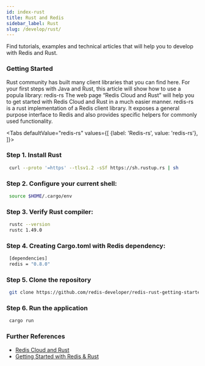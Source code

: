 ```yaml
---
id: index-rust
title: Rust and Redis
sidebar_label: Rust
slug: /develop/rust/
---
```



Find tutorials, examples and technical articles that will help you to develop with Redis and Rust.

### Getting Started

Rust community has built many client libraries that you can find here. For your first steps with Java and Rust, this article will show how to use a popula library: redis-rs
The web page “Redis Cloud and Rust” will help you to get started with Redis Cloud and Rust in a much easier manner.
redis-rs is a rust implementation of a Redis client library.
It exposes a general purpose interface to Redis and also provides specific helpers for commonly used functionality.

<Tabs
  defaultValue="redis-rs"
  values={[
    {label: 'Redis-rs', value: 'redis-rs'},
  ]}>
  <TabItem value="redis-rs">

### Step 1. Install Rust

```bash
 curl --proto '=https' --tlsv1.2 -sSf https://sh.rustup.rs | sh
```

### Step 2. Configure your current shell:

```bash
 source $HOME/.cargo/env
```

### Step 3. Verify Rust compiler:

```bash
 rustc --version
 rustc 1.49.0
```

### Step 4. Creating Cargo.toml with Redis dependency:

```bash
 [dependencies]
 redis = "0.8.0"
```

### Step 5. Clone the repository

```bash
 git clone https://github.com/redis-developer/redis-rust-getting-started
```

### Step 6. Run the application

```bash
 cargo run
```

### Further References

- [Redis Cloud and Rust](https://redis.com/lp/redis-enterprise-rust/)
- [Getting Started with Redis & Rust](https://github.com/redis-developer/redis-rust-getting-started)

</TabItem>
</Tabs>
